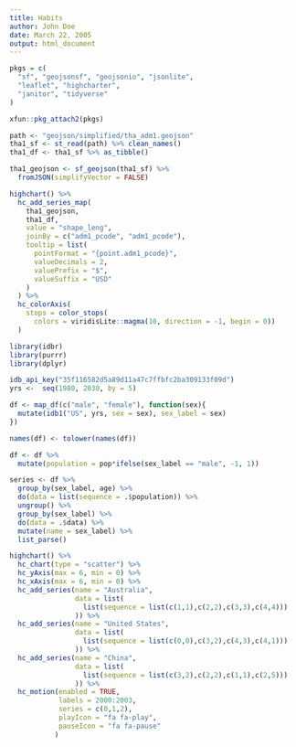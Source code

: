 ```yaml
---
title: Habits
author: John Doe
date: March 22, 2005
output: html_document
---
```


```r
pkgs = c(
  "sf", "geojsonsf", "geojsonio", "jsonlite",
  "leaflet", "highcharter", 
  "janitor", "tidyverse"
)

xfun::pkg_attach2(pkgs)
```

```r
path <- "geojson/simplified/tha_adm1.geojson"
tha1_sf <- st_read(path) %>% clean_names()
tha1_df <- tha1_sf %>% as_tibble()

tha1_geojson <- sf_geojson(tha1_sf) %>%
  fromJSON(simplifyVector = FALSE)
```

```r
highchart() %>%
  hc_add_series_map(
    tha1_geojson,
    tha1_df,
    value = "shape_leng", 
    joinBy = c("adm1_pcode", "adm1_pcode"),
    tooltip = list(
      pointFormat = "{point.adm1_pcode}",
      valueDecimals = 2,
      valuePrefix = "$",
      valueSuffix = "USD"
    )
  ) %>%
  hc_colorAxis(
    stops = color_stops(
      colors = viridisLite::magma(10, direction = -1, begin = 0))
  )
```

```r
library(idbr)
library(purrr)
library(dplyr)

idb_api_key("35f116582d5a89d11a47c7ffbfc2ba309133f09d")
yrs <-  seq(1980, 2030, by = 5)

df <- map_df(c("male", "female"), function(sex){
  mutate(idb1("US", yrs, sex = sex), sex_label = sex)
})

names(df) <- tolower(names(df))

df <- df %>%
  mutate(population = pop*ifelse(sex_label == "male", -1, 1))

series <- df %>% 
  group_by(sex_label, age) %>% 
  do(data = list(sequence = .$population)) %>% 
  ungroup() %>% 
  group_by(sex_label) %>% 
  do(data = .$data) %>%
  mutate(name = sex_label) %>% 
  list_parse()
```

```r
highchart() %>% 
  hc_chart(type = "scatter") %>% 
  hc_yAxis(max = 6, min = 0) %>% 
  hc_xAxis(max = 6, min = 0) %>%
  hc_add_series(name = "Australia",
                data = list(
                  list(sequence = list(c(1,1),c(2,2),c(3,3),c(4,4)))
                )) %>%
  hc_add_series(name = "United States",
                data = list(
                  list(sequence = list(c(0,0),c(3,2),c(4,3),c(4,1)))
                )) %>%
  hc_add_series(name = "China",
                data = list(
                  list(sequence = list(c(3,2),c(2,2),c(1,1),c(2,5)))
                )) %>% 
  hc_motion(enabled = TRUE,
            labels = 2000:2003,
            series = c(0,1,2),
            playIcon = "fa fa-play",
            pauseIcon = "fa fa-pause"
           )
```
